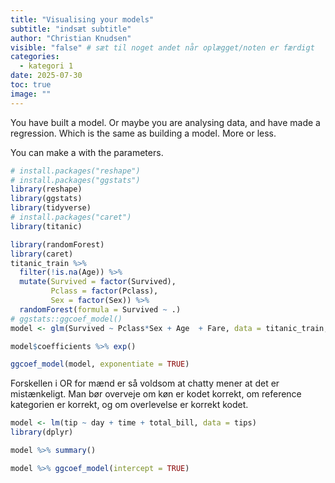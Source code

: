 ```yaml
---
title: "Visualising your models"
subtitle: "indsæt subtitle"
author: "Christian Knudsen"
visible: "false" # sæt til noget andet når oplægget/noten er færdigt
categories:
  - kategori 1
date: 2025-07-30
toc: true
image: ""
---
```

 
You have built a model. Or maybe you are analysing 
data, and have made a regression. Which is the same
as building a model. More or less.

You can make a with the parameters.




```r
# install.packages("reshape")
# install.packages("ggstats")
library(reshape)
library(ggstats)
library(tidyverse)
# install.packages("caret")
library(titanic)

library(randomForest)
library(caret)
titanic_train %>% 
  filter(!is.na(Age)) %>% 
  mutate(Survived = factor(Survived),
         Pclass = factor(Pclass),
         Sex = factor(Sex)) %>% 
  randomForest(formula = Survived ~ .)
# ggstats::ggcoef_model()
model <- glm(Survived ~ Pclass*Sex + Age  + Fare, data = titanic_train, family = binomial)

model$coefficients %>% exp()

ggcoef_model(model, exponentiate = TRUE)
```
Forskellen i OR for mænd er så voldsom at 
chatty mener at det er mistænkeligt. Man bør overveje
om køn er kodet korrekt, om reference kategorien er 
korrekt, og om overlevelse er korrekt kodet. 



```r
model <- lm(tip ~ day + time + total_bill, data = tips)
library(dplyr)
```


```r
model %>% summary()
```


```r
model %>% ggcoef_model(intercept = TRUE)

```

